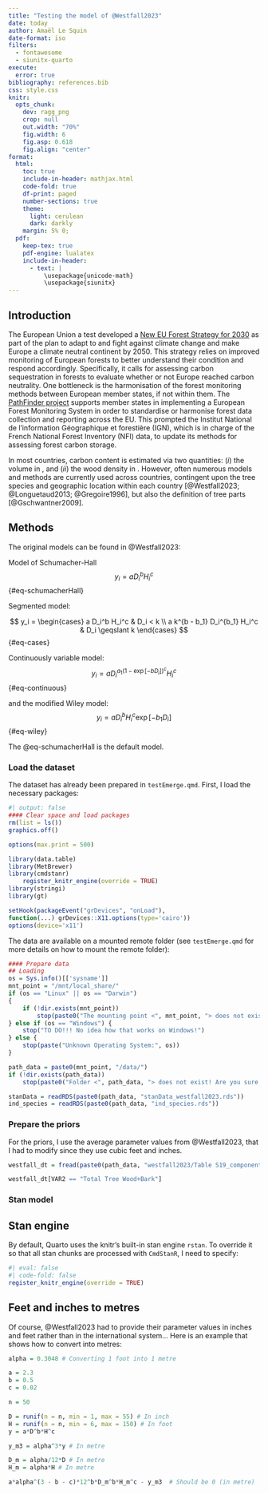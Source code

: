 ```yaml
---
title: "Testing the model of @Westfall2023"
date: today
author: Amaël Le Squin
date-format: iso
filters:
  - fontawesome
  - siunitx-quarto
execute:
  error: true
bibliography: references.bib
css: style.css
knitr:
  opts_chunk: 
    dev: ragg_png
    crop: null
    out.width: "70%"
    fig.width: 6
    fig.asp: 0.618
    fig.align: "center"
format:
  html:
    toc: true
    include-in-header: mathjax.html
    code-fold: true
    df-print: paged
    number-sections: true
    theme:
      light: cerulean
      dark: darkly
    margin: 5% 0;
  pdf:
    keep-tex: true
    pdf-engine: lualatex
    include-in-header:
      - text: |
          \usepackage{unicode-math}
          \usepackage{siunitx}
---
```


\newcommand{\ie}{\textit{i.e.,} }
\newcommand{\F}{\mathscr{F}}
\newcommand{\N}{\mathbfscr{N}}

## Introduction

The European Union \ie a test developed a [New EU Forest Strategy for 2030](https://eur-lex.europa.eu/legal-content/EN/TXT/?uri=CELEX:52021DC0572) as part of the plan to adapt to and fight against climate change and make Europe a climate neutral continent by 2050. This strategy relies on improved monitoring of European forests to better understand their condition and respond accordingly. Specifically, it calls for assessing carbon sequestration in forests to evaluate whether or not Europe reached carbon neutrality. One bottleneck is the harmonisation of the forest monitoring methods between European member states, if not within them. The [PathFinder project](https://pathfinder-heu.eu/#top) supports member states in implementing a European Forest Monitoring System in order to standardise or harmonise forest data collection and reporting across the EU. This prompted the Institut National de l'information Géographique et forestière (IGN), which is in charge of the French National Forest Inventory (NFI) data, to update its methods for assessing forest carbon storage.

In most countries, carbon content is estimated via two quantities: (*i*) the volume in \unit{\cubic\metre}, and (*ii*) the wood density in \unit{\kilogram\per\cubic\metre}. However, often numerous models and methods are currently used across countries, contingent upon the tree species and geographic location within each country [@Westfall2023; @Longuetaud2013; @Gregoire1996], but also the definition of tree parts [@Gschwantner2009]. 

## Methods
The original models can be found in @Westfall2023:

Model of Schumacher-Hall
$$
y_i = a D_i^b H_i^c
$$ {#eq-schumacherHall}

Segmented model:

$$
y_i =
\begin{cases}
	a D_i^b H_i^c & D_i < k \\
	a k^{b - b_1} D_i^{b_1} H_i^c & D_i \geqslant k
\end{cases}
$$ {#eq-cases}

Continuously variable model:
$$
y_i = a D_i^{a_1(1 - \exp[-b D_i])^c} H_i^c
$$ {#eq-continuous}

and the modified Wiley model:
$$
y_i = a D_i^b H_i^c \exp[-b_1 D_i]
$$ {#eq-wiley}

The @eq-schumacherHall is the default model.

### Load the dataset
The dataset has already been prepared in `testEmerge.qmd`. First, I load the necessary packages:
```r
#| output: false
#### Clear space and load packages
rm(list = ls())
graphics.off()

options(max.print = 500)

library(data.table)
library(MetBrewer)
library(cmdstanr)
	register_knitr_engine(override = TRUE)
library(stringi)
library(gt)

setHook(packageEvent("grDevices", "onLoad"),
function(...) grDevices::X11.options(type='cairo'))
options(device='x11')
```

The data are available on a mounted remote folder (see `testEmerge.qmd` for more details on how to mount the remote folder):
```r
#### Prepare data
## Loading
os = Sys.info()[['sysname']]
mnt_point = "/mnt/local_share/"
if (os == "Linux" || os == "Darwin")
{
	if (!dir.exists(mnt_point))
		stop(paste0("The mounting point <", mnt_point, "> does not exist"))
} else if (os == "Windows") {
	stop("TO DO!!! No idea how that works on Windows!")
} else {
	stop(paste("Unknown Operating System:", os))
}

path_data = paste0(mnt_point, "/data/")
if (!dir.exists(path_data))
	stop(paste0("Folder <", path_data, "> does not exist! Are you sure you mounted the good remote folder?"))

stanData = readRDS(paste0(path_data, "stanData_westfall2023.rds"))
ind_species = readRDS(paste0(path_data, "ind_species.rds"))
```

### Prepare the priors
For the priors, I use the average parameter values from @Westfall2023, that I had to modify since they use cubic feet and inches.

```r
westfall_dt = fread(paste0(path_data, "westfall2023/Table S19_component_division_spcd_scorecard.csv"))

westfall_dt[VAR2 == "Total Tree Wood+Bark"]

```

### Stan model

::: {.callout-tip}
## Stan engine
By default, Quarto uses the knitr's built-in stan engine `rstan`. To override it so that all stan chunks are processed with `CmdStanR`, I need to specify:
```r
#| eval: false
#| code-fold: false
register_knitr_engine(override = TRUE)
```
:::



## Feet and inches to metres {.apendix}
Of course, @Westfall2023 had to provide their parameter values in inches and feet rather than in the international system... Here is an example that shows how to convert into metres:
```r
alpha = 0.3048 # Converting 1 foot into 1 metre

a = 2.3
b = 0.5
c = 0.02

n = 50

D = runif(n = n, min = 1, max = 55) # In inch
H = runif(n = n, min = 6, max = 150) # In foot
y = a*D^b*H^c

y_m3 = alpha^3*y # In metre

D_m = alpha/12*D # In metre
H_m = alpha*H # In metre

a*alpha^(3 - b - c)*12^b*D_m^b*H_m^c - y_m3  # Should be 0 (in metre)
```